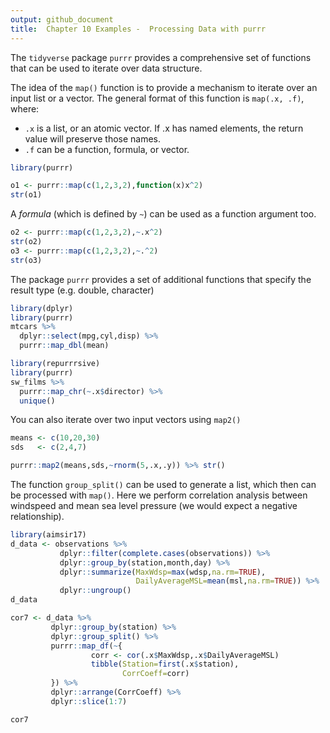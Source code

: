 ```yaml
---
output: github_document
title:  Chapter 10 Examples -  Processing Data with purrr
---
```


The  `tidyverse` package `purrr` provides a comprehensive set of functions that can be used to iterate over data structure.

The idea of the `map()` function is to provide a mechanism to iterate over an input list or a vector. The general format of this function is `map(.x, .f)`, where:

- `.x` is a list, or an atomic vector. If .x has named elements, the return value will preserve those names.
- `.f` can be a function, formula, or vector. 

```r
library(purrr)

o1 <- purrr::map(c(1,2,3,2),function(x)x^2)
str(o1)
```

A *formula* (which is defined by `~`) can be used as a function argument too.

```r
o2 <- purrr::map(c(1,2,3,2),~.x^2)
str(o2)
o3 <- purrr::map(c(1,2,3,2),~.^2)
str(o3)
```

The package `purrr` provides a set of additional functions that specify the result type (e.g. double, character)

```r
library(dplyr)
library(purrr)
mtcars %>%
  dplyr::select(mpg,cyl,disp) %>%
  purrr::map_dbl(mean)
```


```r
library(repurrrsive)
library(purrr)
sw_films %>%
  purrr::map_chr(~.x$director) %>%
  unique()
```


You can also iterate over two input vectors using `map2()`

```r
means <- c(10,20,30)
sds   <- c(2,4,7)

purrr::map2(means,sds,~rnorm(5,.x,.y)) %>% str()
```

The function `group_split()` can be used to generate a list, which then can be processed with `map()`. Here we perform correlation analysis between windspeed and mean sea level pressure (we would expect a negative relationship).

```r
library(aimsir17)
d_data <- observations %>%
           dplyr::filter(complete.cases(observations)) %>%
           dplyr::group_by(station,month,day) %>%
           dplyr::summarize(MaxWdsp=max(wdsp,na.rm=TRUE),
                            DailyAverageMSL=mean(msl,na.rm=TRUE)) %>%
           dplyr::ungroup()
d_data
```

```r
cor7 <- d_data %>%
         dplyr::group_by(station) %>%
         dplyr::group_split() %>%
         purrr::map_df(~{
                  corr <- cor(.x$MaxWdsp,.x$DailyAverageMSL)
                  tibble(Station=first(.x$station),
                         CorrCoeff=corr)
         }) %>%
         dplyr::arrange(CorrCoeff) %>%
         dplyr::slice(1:7)
```

```r
cor7
```
